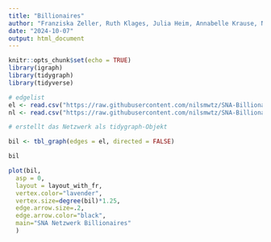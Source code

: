 ---
title: "Billionaires"
author: "Franziska Zeller, Ruth Klages, Julia Heim, Annabelle Krause, Nils Misselwitz"
date: "2024-10-07"
output: html_document
---


```{r setup, include=FALSE}
knitr::opts_chunk$set(echo = TRUE)
library(igraph)
library(tidygraph)
library(tidyverse)
```


```{r Netzwerk einlesen}

# edgelist
el <- read.csv("https://raw.githubusercontent.com/nilsmwtz/SNA-Billionaires/refs/heads/main/edgelist.csv", header=T, as.is=T, sep = ",")
nl <- read.csv("https://raw.githubusercontent.com/nilsmwtz/SNA-Billionaires/refs/heads/main/nodelist.csv", header=T, as.is=T, sep = ",")

# erstellt das Netzwerk als tidygraph-Objekt

bil <- tbl_graph(edges = el, directed = FALSE)

bil
```

```{r Netzwerk "Billionaires" Visualisieren fig.height=9, fig.width=16}

plot(bil,
  asp = 0,
  layout = layout_with_fr,
  vertex.color="lavender",
  vertex.size=degree(bil)*1.25,
  edge.arrow.size=.2,
  edge.arrow.color="black",
  main="SNA Netzwerk Billionaires"
  )
```



